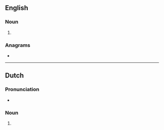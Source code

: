 ==English==

===Noun===
{{head|en|noun form}}

# {{plural of|lipstick|lang=en}}

===Anagrams===
* {{anagrams|en|a=ciiklpsst|lickspits|picklists|slipstick}}

----

==Dutch==

===Pronunciation===
* {{audio|Nl-lipsticks.ogg|Audio|lang=nl}}

===Noun===
{{head|nl|noun plural form}}

# {{nl-noun form of|pl|lipstick}}